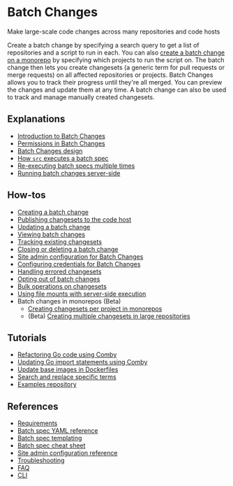 # Batch Changes

<p className="subtitle">Make large-scale code changes across many repositories and code hosts</p>

Create a batch change by specifying a search query to get a list of repositories and a script to run in each. You can also [create a batch change on a monorepo](/batch_changes/how-tos/creating_changesets_per_project_in_monorepos) by specifying which projects to run the script on. The batch change then lets you create changesets (a generic term for pull requests or merge requests) on all affected repositories or projects. Batch Changes allows you to track their progress until they're all merged. You can preview the changes and update them at any time. A batch change can also be used to track and manage manually created changesets.

<QuickLinks>
<QuickLink title="Quickstart" icon='lightbulb' href="/batch_changes/quickstart" description="Get started with Batch Changes." />
<QuickLink title="Introduction to Batch Changes" icon='presets' href="/batch_changes/explanations/introduction_to_batch_changes" description="Learn how Batch Changes works." />
<QuickLink title="Requirements" icon='theming' href="/batch_changes/references/requirements" description="Learn about the requirements for running Batch Changes." />
<QuickLink title="Demo video" icon='theming' href="https://www.youtube.com/watch?v=GKyHYqH6ggY" description="Watch the Batch Changes demo video to see what it's capable of." />
</QuickLinks>

## Explanations

- [Introduction to Batch Changes](/batch_changes/explanations/introduction_to_batch_changes)
- [Permissions in Batch Changes](/batch_changes/explanations/permissions_in_batch_changes)
- [Batch Changes design](/batch_changes/explanations/batch_changes_design)
- [How `src` executes a batch spec](/batch_changes/explanations/how_src_executes_a_batch_spec)
- [Re-executing batch specs multiple times](/batch_changes/explanations/reexecuting_batch_specs_multiple_times)
- [Running batch changes server-side](/batch_changes/explanations/server_side)

## How-tos

- [Creating a batch change](/batch_changes/how-tos/creating_a_batch_change)
- [Publishing changesets to the code host](/batch_changes/how-tos/publishing_changesets)
- [Updating a batch change](/batch_changes/how-tos/updating_a_batch_change)
- [Viewing batch changes](/batch_changes/how-tos/viewing_batch_changes)
- [Tracking existing changesets](/batch_changes/how-tos/tracking_existing_changesets)
- [Closing or deleting a batch change](/batch_changes/how-tos/closing_or_deleting_a_batch_change)
- [Site admin configuration for Batch Changes](/batch_changes/how-tos/site_admin_configuration)
- [Configuring credentials for Batch Changes](/batch_changes/how-tos/configuring_credentials)
- [Handling errored changesets](/batch_changes/how-tos/handling_errored_changesets)
- [Opting out of batch changes](/batch_changes/how-tos/opting_out_of_batch_changes)
- [Bulk operations on changesets](/batch_changes/how-tos/bulk_operations_on_changesets)
- [Using file mounts with server-side execution](/batch_changes/how-tos/server_side_file_mounts)
- Batch changes in monorepos (Beta)
  - [Creating changesets per project in monorepos](/batch_changes/how-tos/creating_changesets_per_project_in_monorepos)
  - (Beta) [Creating multiple changesets in large repositories](/batch_changes/how-tos/creating_multiple_changesets_in_large_repositories)

## Tutorials

- [Refactoring Go code using Comby](/batch_changes/tutorials/refactor_go_comby)
- [Updating Go import statements using Comby](/batch_changes/tutorials/updating_go_import_statements)
- [Update base images in Dockerfiles](/batch_changes/tutorials/update_base_images_in_dockerfiles)
- [Search and replace specific terms](/batch_changes/tutorials/search_and_replace_specific_terms)
- [Examples repository](https://github.com/sourcegraph/batch-change-examples)

## References

- [Requirements](/batch_changes/references/requirements)
- [Batch spec YAML reference](/batch_changes/references/batch_spec_yaml_reference)
- [Batch spec templating](/batch_changes/references/batch_spec_templating)
- [Batch spec cheat sheet](/batch_changes/references/batch_spec_cheat_sheet)
- [Site admin configuration reference](/admin/config/batch_changes)
- [Troubleshooting](/batch_changes/references/troubleshooting)
- [FAQ](/batch_changes/references/faq)
- [CLI](/cli/references/batch/)
